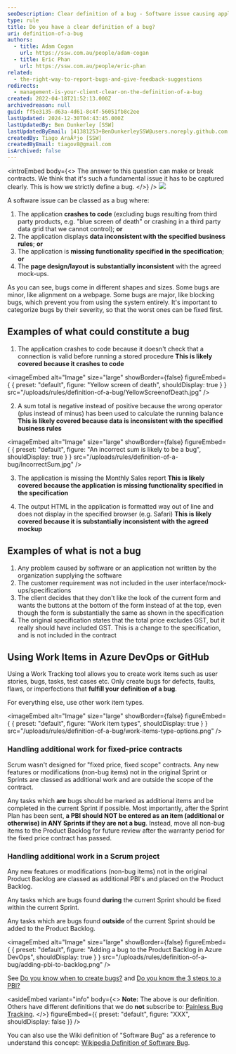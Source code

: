 ```yaml
---
seoDescription: Clear definition of a bug - Software issue causing application crashes, data inconsistencies, missing functionality, or page design/ layout issues that can be reproduced and reported within a specified timeframe.
type: rule
title: Do you have a clear definition of a bug?
uri: definition-of-a-bug
authors:
  - title: Adam Cogan
    url: https://ssw.com.au/people/adam-cogan
  - title: Eric Phan
    url: https://ssw.com.au/people/eric-phan
related:
  - the-right-way-to-report-bugs-and-give-feedback-suggestions
redirects:
  - management-is-your-client-clear-on-the-definition-of-a-bug
created: 2022-04-18T21:52:13.000Z
archivedreason: null
guid: ff5e3135-d63a-4d61-8c4f-56051fb8c2ee
lastUpdated: 2024-12-30T04:43:45.000Z
lastUpdatedBy: Ben Dunkerley [SSW]
lastUpdatedByEmail: 141381253+BenDunkerleySSW@users.noreply.github.com
createdBy: Tiago AraÃºjo [SSW]
createdByEmail: tiagov8@gmail.com
isArchived: false
---
```


<introEmbed
  body={<>
The answer to this question can make or break contracts. We think that it's such a fundamental issue it has to be captured clearly. This is how we strictly define a bug.
  </>}
/>
![](/uploads/rules/definition-of-a-bug/bug-feature.png)

A software issue can be classed as a bug where:

1. The application **crashes to code** (excluding bugs resulting from third party products, e.g. "blue screen of death" or crashing in a third party data grid that we cannot control); **or**
2. The application displays **data inconsistent with the specified business rules**; **or**
3. The application is **missing functionality specified in the specification**; **or**
4. The **page design/layout is substantially inconsistent** with the agreed mock-ups.

As you can see, bugs come in different shapes and sizes. Some bugs are minor, like alignment on a webpage. Some bugs are major, like blocking bugs, which prevent you from using the system entirely. It's important to categorize bugs by their severity, so that the worst ones can be fixed first.

## Examples of what **could** constitute a bug

1. The application crashes to code because it doesn't check that a connection is valid before running a stored procedure
   **This is likely covered because it crashes to code**

   
<imageEmbed
  alt="Image"
  size="large"
  showBorder={false}
  figureEmbed={ {
    preset: "default",
    figure: "Yellow screen of death",
    shouldDisplay: true
  } }
  src="/uploads/rules/definition-of-a-bug/YellowScreenofDeath.jpg"
/>

2. A sum total is negative instead of positive because the wrong operator (plus instead of minus) has been used to calculate the running balance
   **This is likely covered because data is inconsistent with the specified business rules**
   
<imageEmbed
  alt="Image"
  size="large"
  showBorder={false}
  figureEmbed={ {
    preset: "default",
    figure: "An incorrect sum is likely to be a bug",
    shouldDisplay: true
  } }
  src="/uploads/rules/definition-of-a-bug/IncorrectSum.jpg"
/>

3. The application is missing the Monthly Sales report
   **This is likely covered because the application is missing functionality specified in the specification**

4. The output HTML in the application is formatted way out of line and does not display in the specified browser (e.g. Safari)
   **This is likely covered because it is substantially inconsistent with the agreed mockup**

## Examples of what is **not** a bug

1. Any problem caused by software or an application not written by the organization supplying the software
2. The customer requirement was not included in the user interface/mock-ups/specifications
3. The client decides that they don't like the look of the current form and wants the buttons at the bottom of the form instead of at the top, even though the form is substantially the same as shown in the specification
4. The original specification states that the total price excludes GST, but it really should have included GST. This is a change to the specification, and is not included in the contract

## Using Work Items in Azure DevOps or GitHub

Using a Work Tracking tool allows you to create work items such as user stories, bugs, tasks, test cases etc. Only create bugs for defects, faults, flaws, or imperfections that **fulfill your definition of a bug**.

For everything else, use other work item types.


<imageEmbed
  alt="Image"
  size="large"
  showBorder={false}
  figureEmbed={ {
    preset: "default",
    figure: "Work item types",
    shouldDisplay: true
  } }
  src="/uploads/rules/definition-of-a-bug/work-items-type-options.png"
/>

### Handling additional work for fixed-price contracts

Scrum wasn't designed for "fixed price, fixed scope" contracts. Any new features or modifications (non-bug items) not in the original Sprint or Sprints are classed as additional work and are outside the scope of the contract.

Any tasks which **are** bugs should be marked as additional items and be completed in the current Sprint if possible. Most importantly, after the Sprint Plan has been sent, **a PBI should NOT be entered as an item (additional or otherwise) in ANY Sprints if they are not a bug**. Instead, move all non-bug items to the Product Backlog for future review after the warranty period for the fixed price contract has passed.

### Handling additional work in a Scrum project

Any new features or modifications (non-bug items) not in the original Product Backlog are classed as additional PBI's and placed on the Product Backlog.

Any tasks which are bugs found **during** the current Sprint should be fixed within the current Sprint.

Any tasks which are bugs found **outside** of the current Sprint should be added to the Product Backlog.


<imageEmbed
  alt="Image"
  size="large"
  showBorder={false}
  figureEmbed={ {
    preset: "default",
    figure: "Adding a bug to the Product Backlog in Azure DevOps",
    shouldDisplay: true
  } }
  src="/uploads/rules/definition-of-a-bug/adding-pbi-to-backlog.png"
/>

See [Do you know when to create bugs?](/during-a-sprint-do-you-know-when-to-create-bugs "Do you know when to create bugs?") and [Do you know the 3 steps to a PBI?](/do-you-know-the-3-steps-to-a-pbi)

<asideEmbed
  variant="info"
  body={<>
    **Note:** The above is our definition. Others have different definitions that we do **not** subscribe to: [Painless Bug Tracking](https://www.joelonsoftware.com/2000/11/08/painless-bug-tracking/).
  </>}
  figureEmbed={{
    preset: "default",
    figure: "XXX",
    shouldDisplay: false
  }}
/>

You can also use the Wiki definition of "Software Bug" as a reference to understand this concept: [Wikipedia Definition of Software Bug](https://en.wikipedia.org/wiki/Software_bug).
